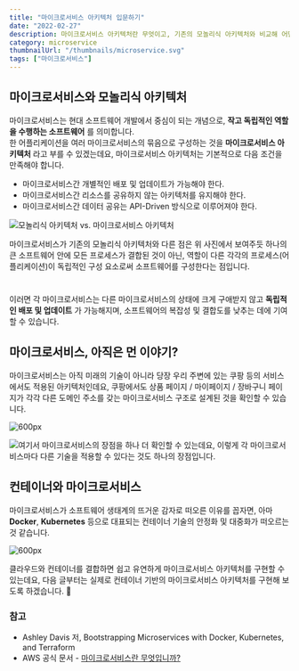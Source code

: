 ```yaml
---
title: "마이크로서비스 아키텍처 입문하기"
date: "2022-02-27"
description: 마이크로서비스 아키텍처란 무엇이고, 기존의 모놀리식 아키텍처와 비교해 어떤 장점이 있는지 살펴봅니다.
category: microservice
thumbnailUrl: "/thumbnails/microservice.svg"
tags: ["마이크로서비스"]
---
```


## 마이크로서비스와 모놀리식 아키텍처

마이크로서비스는 현대 소프트웨어 개발에서 중심이 되는 개념으로, **작고 독립적인 역할을 수행하는 소프트웨어** 를 의미합니다.  
한 어플리케이션을 여러 마이크로서비스의 묶음으로 구성하는 것을 **마이크로서비스 아키텍처** 라고 부를 수 있겠는데요, 마이크로서비스 아키텍처는 기본적으로 다음 조건을 만족해야 합니다.

- 마이크로서비스간 개별적인 배포 및 업데이트가 가능해야 한다.
- 마이크로서비스간 리소스를 공유하지 않는 아키텍처를 유지해야 한다.
- 마이크로서비스간 데이터 공유는 API-Driven 방식으로 이루어져야 한다.

![모놀리식 아키텍처 vs. 마이크로서비스 아키텍처](/posts/마이크로서비스-아키텍처-입문하기/0.png "600px")

마이크로서비스가 기존의 모놀리식 아키텍처와 다른 점은 위 사진에서 보여주듯 하나의 큰 소프트웨어 안에 모든 프로세스가 결합된 것이 아닌, 역할이 다른 각각의 프로세스(어플리케이션)이 독립적인 구성 요소로써 소프트웨어를 구성한다는 점입니다.

#

이러면 각 마이크로서비스는 다른 마이크로서비스의 상태에 크게 구애받지 않고 **독립적인 배포 및 업데이트** 가 가능해지며, 소프트웨어의 복잡성 및 결합도를 낮추는 데에 기여할 수 있습니다.

## 마이크로서비스, 아직은 먼 이야기?

마이크로서비스는 아직 미래의 기술이 아니라 당장 우리 주변에 있는 쿠팡 등의 서비스에서도 적용된 아키텍처인데요, 쿠팡에서도 상품 페이지 / 마이페이지 / 장바구니 페이지가 각각 다른 도메인 주소를 갖는 마이크로서비스 구조로 설계된 것을 확인할 수 있습니다.

![](/posts/마이크로서비스-아키텍처-입문하기/1.png "600px")

![여기서 마이크로서비스의 장점을 하나 더 확인할 수 있는데요, 이렇게 각 마이크로서비스마다 다른 기술을 적용할 수 있다는 것도 하나의 장점입니다.](/posts/마이크로서비스-아키텍처-입문하기/2.png "600px")

## 컨테이너와 마이크로서비스

마이크로서비스가 소프트웨어 생태계의 뜨거운 감자로 떠오른 이유를 꼽자면, 아마 **Docker**, **Kubernetes** 등으로 대표되는 컨테이너 기술의 안정화 및 대중화가 떠오르는 것 같습니다.

![](/posts/마이크로서비스-아키텍처-입문하기/3.png "600px")

클라우드와 컨테이너를 결합하면 쉽고 유연하게 마이크로서비스 아키텍처를 구현할 수 있는데요, 다음 글부터는 실제로 컨테이너 기반의 마이크로서비스 아키텍처를 구현해 보도록 하겠습니다. 🙂

### 참고

- Ashley Davis 저, Bootstrapping Microservices with Docker, Kubernetes, and Terraform
- AWS 공식 문서 - [마이크로서비스란 무엇입니까?](https://aws.amazon.com/ko/microservices/)
